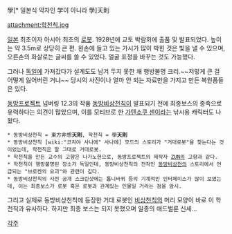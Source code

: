 學[* 일본식 약자인 学이 아니라 學]天則

attachment:학천칙.jpg

[[일본]] 최초이자 아시아 최초의 [[로봇]]. 1928년에 교토 박람회에 출품 및 발표되었다. 높이는 약 3.5m로 상당히 큰 편. 왼손에 들고 있는 가시가 많이 박힌 것은 빛을 낼 수 있으며, 오른손의 화살로는 글씨를 쓸 수 있었다. 얼굴 표정을 바꾸는 것도 가능했다.

그러나 [[독일]]에 가져갔다가 설계도도 남겨 두지 못한 채 행방불명 크리.~~저렇게 큰 걸 어떻게 잃어버린 거냐~~ 당시의 사진이나 얼마 안 되는 자료만을 가지고 만든 복원품들은 있다.

{{{#!HTML
<object width="425" height="344"><param name="movie" value="http://www.youtube.com/v/r_WgOVZnsWU&hl=ko_KR&fs=1&"></param><param name="allowFullScreen" value="true"></param><param name="allowscriptaccess" value="always"></param><embed src="http://www.youtube.com/v/r_WgOVZnsWU&hl=ko_KR&fs=1&" type="application/x-shockwave-flash" allowscriptaccess="always" allowfullscreen="true" width="425" height="344"></embed></object>
}}}

[[동방프로젝트]] 넘버링 12.3의 작품 [[동방비상천칙]]이 발표되기 전에 최종보스의 종족으로 유력하다는 의견이 많았으며, 이를 모티브로 한 [[가텐소쿠 센]]이라는 낚시용 캐릭터도 나왔다. 

 * 동방비상천칙 = 東方非想'''天則''', 학천칙 = 學'''天則'''
 * 동방비상천칙 [wiki:"코치야 사나에" 사나에] 모드의 스토리가 "거대로봇"을 찾는다는 것이었는데, 학천칙은 말 그대로 거대로봇.
 * 학천칙을 만든 교수의 고향은 나가노현으로, 동방프로젝트의 제작자 [[ZUN]]의 고향과 같다.
 * 학천칙이 행방불명된 장소가 독일인데, 동방비상천칙의 전작인 [[동방비상천]]의 스토리에서 언급되는 "브로켄의 요괴"와 관련이 깊다.
 * 동방비상천칙의 사전 공개 스크린샷에는 톱니바퀴 등의 기계적인 인터페이스가 많이 보였는데, 이는 최종보스가 로봇 혹은 로봇과 관계있는 인물일 거라는 점을 암시.

그리고 실제로 동방비상천칙에 등장한 거대 로봇인 [[비상천칙]]의 머리 모양이 바로 이 학천칙과 유사하다. 하지만 최종 보스는 되지 못했으며 일종의 애드벌룬 신세...

[[각주]]
